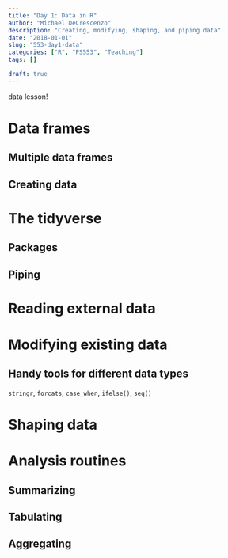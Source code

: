 ```yaml
---
title: "Day 1: Data in R"
author: "Michael DeCrescenzo"
description: "Creating, modifying, shaping, and piping data"
date: "2018-01-01"
slug: "553-day1-data"
categories: ["R", "PS553", "Teaching"]
tags: []

draft: true
---
```



data lesson!


# Data frames



## Multiple data frames

## Creating data



# The tidyverse

## Packages

## Piping





# Reading external data




# Modifying existing data


## Handy tools for different data types

`stringr`, `forcats`, `case_when`, `ifelse()`, `seq()`



# Shaping data




# Analysis routines

## Summarizing

## Tabulating

## Aggregating


